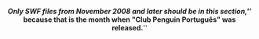 <center>'''''Only SWF files from November 2008 and later should be in this section,'''''<br>
'''''because that is the month when "Club Penguin Português" was released.'''''</center>